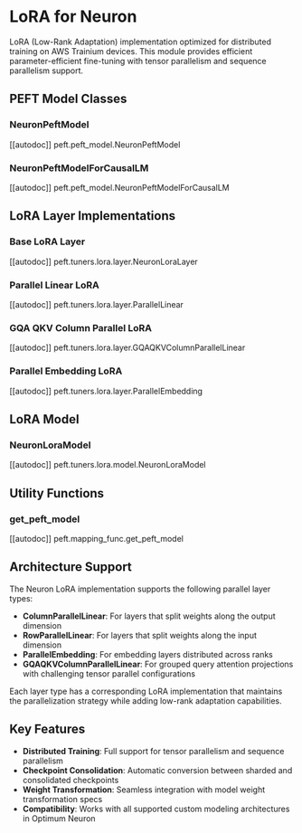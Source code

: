 <!---
Copyright 2025 The HuggingFace Team. All rights reserved.

Licensed under the Apache License, Version 2.0 (the "License");
you may not use this file except in compliance with the License.
You may obtain a copy of the License at

    http://www.apache.org/licenses/LICENSE-2.0

Unless required by applicable law or agreed to in writing, software
distributed under the License is distributed on an "AS IS" BASIS,
WITHOUT WARRANTIES OR CONDITIONS OF ANY KIND, either express or implied.
See the License for the specific language governing permissions and
limitations under the License.
-->

# LoRA for Neuron

LoRA (Low-Rank Adaptation) implementation optimized for distributed training on AWS Trainium devices. This module provides efficient parameter-efficient fine-tuning with tensor parallelism and sequence parallelism support.

## PEFT Model Classes

### NeuronPeftModel

[[autodoc]] peft.peft_model.NeuronPeftModel

### NeuronPeftModelForCausalLM

[[autodoc]] peft.peft_model.NeuronPeftModelForCausalLM

## LoRA Layer Implementations

### Base LoRA Layer

[[autodoc]] peft.tuners.lora.layer.NeuronLoraLayer

### Parallel Linear LoRA

[[autodoc]] peft.tuners.lora.layer.ParallelLinear

### GQA QKV Column Parallel LoRA

[[autodoc]] peft.tuners.lora.layer.GQAQKVColumnParallelLinear

### Parallel Embedding LoRA

[[autodoc]] peft.tuners.lora.layer.ParallelEmbedding

## LoRA Model

### NeuronLoraModel

[[autodoc]] peft.tuners.lora.model.NeuronLoraModel

## Utility Functions

### get_peft_model

[[autodoc]] peft.mapping_func.get_peft_model

## Architecture Support

The Neuron LoRA implementation supports the following parallel layer types:

- **ColumnParallelLinear**: For layers that split weights along the output dimension
- **RowParallelLinear**: For layers that split weights along the input dimension  
- **ParallelEmbedding**: For embedding layers distributed across ranks
- **GQAQKVColumnParallelLinear**: For grouped query attention projections with challenging tensor parallel configurations

Each layer type has a corresponding LoRA implementation that maintains the parallelization strategy while adding low-rank adaptation capabilities.

## Key Features

- **Distributed Training**: Full support for tensor parallelism and sequence parallelism
- **Checkpoint Consolidation**: Automatic conversion between sharded and consolidated checkpoints
- **Weight Transformation**: Seamless integration with model weight transformation specs
- **Compatibility**: Works with all supported custom modeling architectures in Optimum Neuron
